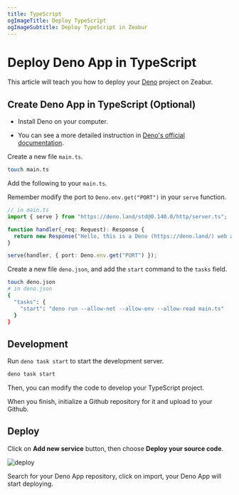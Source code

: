 ```yaml
---
title: TypeScript
ogImageTitle: Deploy TypeScript
ogImageSubtitle: Deploy TypeScript in Zeabur
---
```


# Deploy Deno App in TypeScript

This article will teach you how to deploy your [Deno](https://deno.land/) project on Zeabur.

## Create Deno App in TypeScript (Optional)

- Install Deno on your computer.

- You can see a more detailed instruction in [Deno's official documentation](https://deno.land/manual/getting_started/installation).

Create a new file `main.ts`.

```bash
touch main.ts
```

Add the following to your `main.ts`. 

Remember modify the port to  `Deno.env.get("PORT")` in your `serve` function.

```typescript
// in main.ts
import { serve } from "https://deno.land/std@0.140.0/http/server.ts";

function handler(_req: Request): Response {
  return new Response("Hello, this is a Deno (https://deno.land/) web app deployed on Zeabur (https://zeabur.com)");
}

serve(handler, { port: Deno.env.get("PORT") });
```

Create a new file `deno.json`, and add the `start` command to the `tasks` field.

```bash
touch deno.json
# in deno.json
{
  "tasks": {
    "start": "deno run --allow-net --allow-env --allow-read main.ts"
  }
}
```

## Development

Run `deno task start` to start the development server.

```bash
deno task start
```

Then, you can modify the code to develop your TypeScript project.

When you finish, initialize a Github repository for it and upload to your Github.

## Deploy

Click on **Add new service** button, then choose **Deploy your source code**.

![deploy](/framework/deploy.png)

Search for your Deno App repository, click on import, your Deno App will start deploying.
